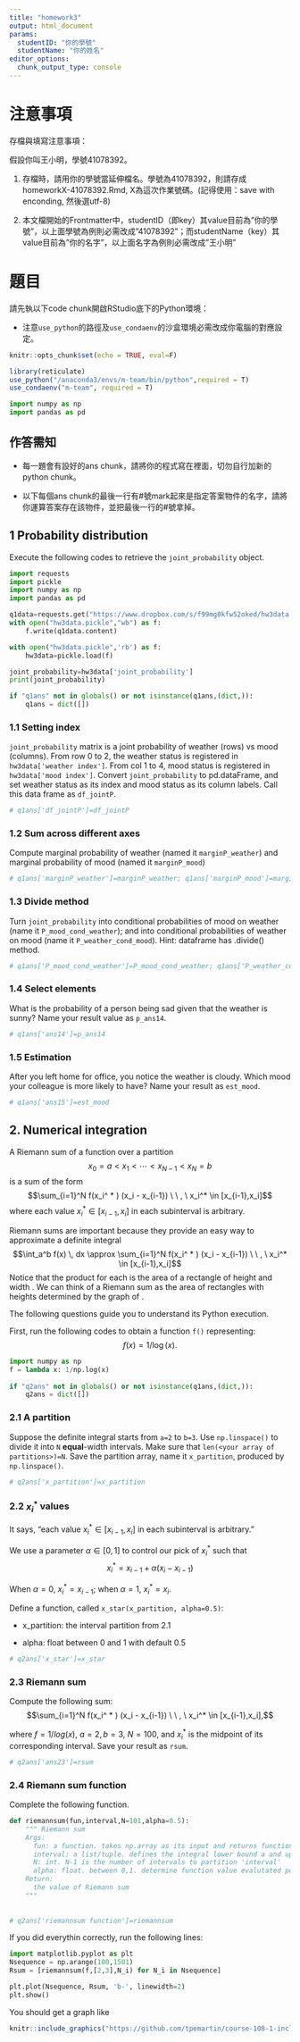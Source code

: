 ```yaml
---
title: "homework3"
output: html_document
params:
  studentID: "你的學號"
  studentName: "你的姓名"
editor_options: 
  chunk_output_type: console
---
```

# 注意事項

存檔與填寫注意事項：

假設你叫王小明，學號41078392。

  1. 存檔時，請用你的學號當延伸檔名。學號為41078392，則請存成homeworkX-41078392.Rmd, X為這次作業號碼。(記得使用：save with enconding, 然後選utf-8)

  2. 本文檔開始的Frontmatter中，studentID（即key）其value目前為"你的學號"，以上面學號為例則必需改成"41078392"；而studentName（key）其value目前為"你的名字"，以上面名字為例則必需改成"王小明"

# 題目

請先執以下code chunk開啟RStudio底下的Python環境：

  * 注意`use_python`的路徑及`use_condaenv`的沙盒環境必需改成你電腦的對應設定。
  
```r
knitr::opts_chunk$set(echo = TRUE, eval=F)

library(reticulate)
use_python("/anaconda3/envs/m-team/bin/python",required = T)
use_condaenv("m-team", required = T)
```

```python
import numpy as np
import pandas as pd
```


## 作答需知

  * 每一題會有設好的ans chunk，請將你的程式寫在裡面，切勿自行加新的python chunk。

  * 以下每個ans chunk的最後一行有#號mark起來是指定答案物件的名字，請將你運算答案存在該物件，並把最後一行的#號拿掉。

## 1 Probability distribution

Execute the following codes to retrieve the `joint_probability` object. 
```python
import requests
import pickle
import numpy as np
import pandas as pd

q1data=requests.get("https://www.dropbox.com/s/f99mg0kfw52oked/hw3data.pickle?dl=1")
with open("hw3data.pickle","wb") as f:
    f.write(q1data.content)

with open("hw3data.pickle",'rb') as f:
    hw3data=pickle.load(f)

joint_probability=hw3data['joint_probability']
print(joint_probability)

if "q1ans" not in globals() or not isinstance(q1ans,(dict,)):
    q1ans = dict([])

```


### 1.1 Setting index
`joint_probability` matrix is a joint probability of weather (rows) vs mood (columns). From row 0 to 2, the weather status is registered in `hw3data['weather index']`. From col 1 to 4, mood status is registered in `hw3data['mood index']`. Convert `joint_probability` to pd.dataFrame, and set weather status as its index and mood status as its column labels. Call this data frame as `df_jointP`.

```python
# q1ans['df_jointP']=df_jointP
```

### 1.2 Sum across different axes
Compute marginal probability of weather (named it `marginP_weather`) and marginal probability of mood (named it `marginP_mood`)

```python
# q1ans['marginP_weather']=marginP_weather; q1ans['marginP_mood']=marginP_mood
```

### 1.3 Divide method
Turn `joint_probability` into conditional probabilities of mood on weather (name it `P_mood_cond_weather`); and into conditional probabilities of weather on mood (name it `P_weather_cond_mood`). Hint: dataframe has .divide() method.

```python
# q1ans['P_mood_cond_weather']=P_mood_cond_weather; q1ans['P_weather_cond_mood']=P_weather_cond_mood
```


### 1.4 Select elements
What is the probability of a person being sad given that the weather is sunny? Name your result value as `p_ans14`.

```python
# q1ans['ans14']=p_ans14
```

### 1.5 Estimation

After you left home for office, you notice the weather is cloudy. Which mood your colleague is more likely to have? Name your result as `est_mood`.

```python
# q1ans['ans15']=est_mood
```

## 2. Numerical integration

A Riemann sum of a function  over a partition
$$x_0 = a < x_1 < \cdots < x_{N-1} < x_N = b$$
is a sum of the form
$$\sum_{i=1}^N f(x_i^ * ) (x_i - x_{i-1}) \ \ , \ x_i^* \in [x_{i-1},x_i]$$
where each value $x_i^* \in [x_{i-1},x_i]$ in each subinterval is arbitrary.

Riemann sums are important because they provide an easy way to approximate a definite integral
$$\int_a^b f(x) \, dx \approx \sum_{i=1}^N f(x_i^ * ) (x_i - x_{i-1}) \ \ , \ x_i^* \in [x_{i-1},x_i]$$
Notice that the product  for each  is the area of a rectangle of height  and width . We can think of a Riemann sum as the area of  rectangles with heights determined by the graph of .

The following questions guide you to understand its Python execution.

First, run the following codes to obtain a function `f()` representing:
$$f(x)=1/\log(x).$$

```python
import numpy as np
f = lambda x: 1/np.log(x)
        
if "q2ans" not in globals() or not isinstance(q1ans,(dict,)):
    q2ans = dict([])


```

### 2.1 A partition

Suppose the definite integral starts from `a=2` to `b=3`. Use `np.linspace()` to divide it into `N` **equal**-width intervals. Make sure that `len(<your array of partitions>)=N`. Save the partition array, name it `x_partition`,  produced by `np.linspace()`.

```python
# q2ans['x_partition']=x_partition
```

### 2.2 $x^*_i$ values

It says, "each value $x_i^* \in [x_{i-1},x_i]$ in each subinterval is arbitrary." 

We use a parameter $\alpha\in [0,1]$ to control our pick of $x_i^*$ such that 
$$x_i^*=x_{i-1}+\alpha(x_i-x_{i-1})$$

When $\alpha=0$, $x^*_i=x_{i-1}$; when $\alpha=1$, $x^*_i=x_i$.

Define a function, called `x_star(x_partition, alpha=0.5)`:

  * x_partition: the interval partition from 2.1
  
  * alpha: float between 0 and 1 with default 0.5

```python
# q2ans['x_star']=x_star
```

### 2.3 Riemann sum
Compute the following sum:
$$\sum_{i=1}^N f(x_i^ * ) (x_i - x_{i-1}) \ \ , \ x_i^* \in [x_{i-1},x_i],$$

where $f=1/log(x)$, $a=2,b=3$, $N=100$, and $x^*_i$ is the midpoint of its corresponding interval. Save your result as `rsum`.

```python
# q2ans['ans23']=rsum
```

### 2.4 Riemann sum function
Complete the following function.

```python
def riemannsum(fun,interval,N=101,alpha=0.5):
    """ Riemann sum 
    Args:
      fun: a function. takes np.array as its input and returns function value for each array element
      interval: a list/tuple. defines the integral lower bound a and upper bound b
      N: int. N-1 is the number of intervals to partition 'interval'
      alpha: float. between 0,1. determine function value evalutated point within each partition interval.
    Return:
      the value of Riemann sum 
    """
    
    
# q2ans['riemannsum function']=riemannsum
```

If you did everythin correctly, run the following lines:
```python
import matplotlib.pyplot as plt
Nsequence = np.arange(100,1501)
Rsum = [riemannsum(f,[2,3],N_i) for N_i in Nsequence]

plt.plot(Nsequence, Rsum, 'b-', linewidth=2)
plt.show()
```

You should get a graph like
```r
knitr::include_graphics("https://github.com/tpemartin/course-108-1-inclass-program-for-math-econ/blob/master/fig/hw3Figure_1.png?raw=true")
```


